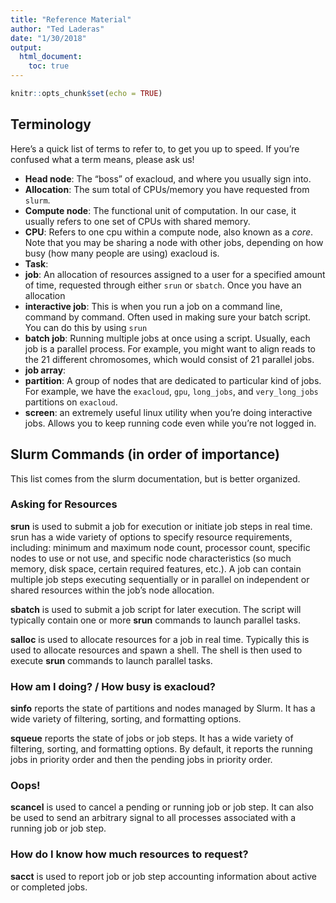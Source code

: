 ```yaml
---
title: "Reference Material"
author: "Ted Laderas"
date: "1/30/2018"
output:
  html_document:
    toc: true
---
```


```r
knitr::opts_chunk$set(echo = TRUE)
```

## Terminology

Here's a quick list of terms to refer to, to get you up to speed. If you're confused what a term means, please ask us!

+ **Head node**: The "boss" of exacloud, and where you usually sign into.
+ **Allocation**: The sum total of CPUs/memory you have requested from `slurm`.
+ **Compute node**: The functional unit of computation. In our case, it usually refers to one set of CPUs with shared memory.
+ **CPU**: Refers to one cpu within a compute node, also known as a *core*. Note that you may be sharing a node with other jobs, depending on how busy (how many people are using) exacloud is.
+ **Task**: 
+ **job**: An allocation of resources assigned to a user for a specified amount of time, requested through either `srun` or `sbatch`.  Once you have an allocation
+ **interactive job**: This is when you run a job on a command line, command by command. Often used in making sure your batch script. You can do this by using `srun` 
+ **batch job**: Running multiple jobs at once using a script. Usually, each job is a parallel process. For example, you might want to align reads to the 21 different chromosomes, which would consist of 21 parallel jobs. 
+ **job array**: 
+ **partition**: A group of nodes that are dedicated to particular kind of jobs. For example, we have the `exacloud`, `gpu`, `long_jobs`, and `very_long_jobs` partitions on `exacloud`. 
+ **screen**: an extremely useful linux utility when you're doing interactive jobs. Allows you to keep running code even while you're not logged in.

## Slurm Commands (in order of importance)

This list comes from the slurm documentation, but is better organized.

### Asking for Resources

**srun** is used to submit a job for execution or initiate job steps in real time. srun has a wide variety of options to specify resource requirements, including: minimum and maximum node count, processor count, specific nodes to use or not use, and specific node characteristics (so much memory, disk space, certain required features, etc.). A job can contain multiple job steps executing sequentially or in parallel on independent or shared resources within the job's node allocation.

**sbatch** is used to submit a job script for later execution. The script will typically contain one or more **srun** commands to launch parallel tasks.

**salloc** is used to allocate resources for a job in real time. Typically this is used to allocate resources and spawn a shell. The shell is then used to execute **srun** commands to launch parallel tasks.

### How am I doing? / How busy is exacloud?

**sinfo** reports the state of partitions and nodes managed by Slurm. It has a wide variety of filtering, sorting, and formatting options.

**squeue** reports the state of jobs or job steps. It has a wide variety of filtering, sorting, and formatting options. By default, it reports the running jobs in priority order and then the pending jobs in priority order.

### Oops!

**scancel** is used to cancel a pending or running job or job step. It can also be used to send an arbitrary signal to all processes associated with a running job or job step.

### How do I know how much resources to request?

**sacct** is used to report job or job step accounting information about active or completed jobs.




